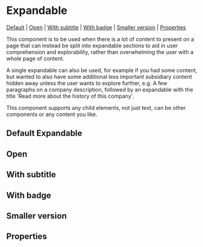 
<Meta of={stories} />

# Expandable

[Default](#default) | [Open](#open) | [With subtitle](#with-subtitle) | [With badge](#with-badge) | [Smaller version](#smaller-version) | [Properties](#properties)

This component is to be used when there is a lot of content to present on a page that can instead be split into expandable sections to aid in user comprehension and explorability, rather than overwhelming the user with a whole page of content.

A single expandable can also be used, for example if you had some content, but wanted to also have some additional less important subsidiary content hidden away unless the user wants to explore further, e.g. A few paragraphs on a company description, followed by an expandable with the title 'Read more about the history of this company'.

This component supports any child elements, not just text, can be other components or any content you like.

## Default Expandable

<Canvas>
  <Story id="components-expandable--default-expandable" />
</Canvas>

## Open

<Canvas>
  <Story id="components-expandable--open-expandable" />
</Canvas>

## With subtitle

<Canvas>
  <Story id="components-expandable--expandable-with-subtitle" />
</Canvas>

## With badge

<Canvas>
  <Story id="components-expandable--expandable-with-badge" />
</Canvas>

## Smaller version

<Canvas>
  <Story id="components-expandable--expandable-small" />
</Canvas>

## Properties

<Controls component={Expandable} />
